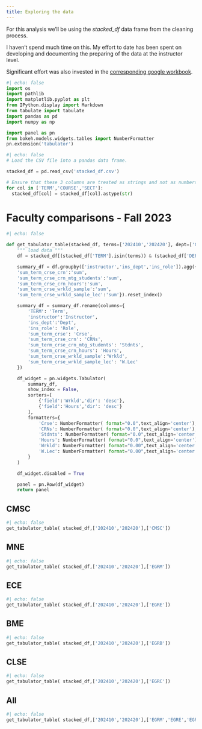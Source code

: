 ```yaml
---
title: Exploring the data
---
```


For this analysis we'll be using the *stacked_df* data frame from the cleaning process.

I haven't spend much time on this.  My effort to date has been spent on developing 
and documenting the preparing of the data at the instructor level.

Significant effort was also invested in the [corresponding google workbook](https://docs.google.com/spreadsheets/d/1ZK7k8M85CXLof6FdeJYJuGFbfjsOXrCv5mc7OgUInWw/edit#gid=1484314377).


```python
#| echo: false
import os
import pathlib
import matplotlib.pyplot as plt
from IPython.display import Markdown
from tabulate import tabulate
import pandas as pd
import numpy as np

import panel as pn
from bokeh.models.widgets.tables import NumberFormatter
pn.extension('tabulator')

```

```python
#| echo: false
# Load the CSV file into a pandas data frame.

stacked_df = pd.read_csv('stacked_df.csv')

# Ensure that these 3 columns are treated as strings and not as numbers.
for col in ['TERM','COURSE','SECT']:
  stacked_df[col] = stacked_df[col].astype(str)


```

# Faculty comparisons - Fall 2023

```python
#| echo: false

def get_tabulator_table(stacked_df, terms=['202410','202420'], dept=['CMSC'] ):
    """ load data """
    df = stacked_df[(stacked_df['TERM'].isin(terms)) & (stacked_df['DEPT'].isin(dept))]

    summary_df = df.groupby(['instructor','ins_dept','ins_role']).agg({'sum_term_crse':'sum',
    'sum_term_crse_crn':'sum',
    'sum_term_crse_crn_mtg_students':'sum',
    'sum_term_crse_crn_hours':'sum',
    'sum_term_crse_wrkld_sample':'sum',
    'sum_term_crse_wrkld_sample_lec':'sum'}).reset_index()

    summary_df = summary_df.rename(columns={
        'TERM': 'Term',
        'instructor':'Instructor',
        'ins_dept':'Dept',
        'ins_role': 'Role',
        'sum_term_crse': 'Crse',
        'sum_term_crse_crn': 'CRNs',
        'sum_term_crse_crn_mtg_students': 'Stdnts',
        'sum_term_crse_crn_hours': 'Hours',
        'sum_term_crse_wrkld_sample':'Wrkld',
        'sum_term_crse_wrkld_sample_lec': 'W.Lec'
    })

    df_widget = pn.widgets.Tabulator(
        summary_df,
        show_index = False,
        sorters=[
            {'field':'Wrkld','dir': 'desc'},
            {'field':'Hours','dir': 'desc'}
        ],
        formatters={
            'Crse': NumberFormatter( format="0.0",text_align='center'),
            'CRNs': NumberFormatter( format="0.0",text_align='center'),
            'Stdnts': NumberFormatter( format="0.0",text_align='center'),
            'Hours': NumberFormatter( format="0.0",text_align='center'),
            'Wrkld': NumberFormatter( format="0.00",text_align='center'),
            'W.Lec': NumberFormatter( format="0.00",text_align='center'),
        }
    )

    df_widget.disabled = True

    panel = pn.Row(df_widget)
    return panel
```
::: {.panel-tabset}

## CMSC
```python
#| echo: false
get_tabulator_table( stacked_df,['202410','202420'],['CMSC'])
```

## MNE
```python
#| echo: false
get_tabulator_table( stacked_df,['202410','202420'],['EGRM'])
```

## ECE
```python
#| echo: false
get_tabulator_table( stacked_df,['202410','202420'],['EGRE'])
```

## BME
```python
#| echo: false
get_tabulator_table( stacked_df,['202410','202420'],['EGRB'])
```

## CLSE
```python
#| echo: false
get_tabulator_table( stacked_df,['202410','202420'],['EGRC'])
```

## All
```python
#| echo: false
get_tabulator_table( stacked_df,['202410','202420'],['EGRM','EGRE','EGRC','EGRB','CMSC'])
```

:::
